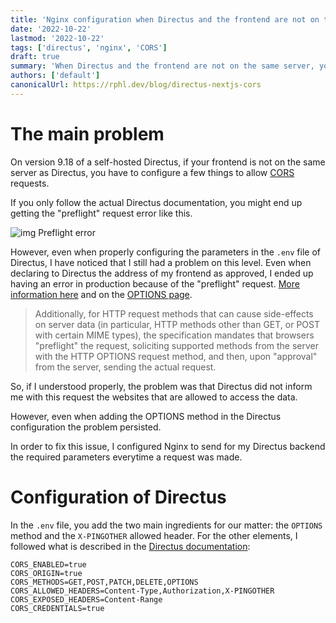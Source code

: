 ```yaml
---
title: 'Nginx configuration when Directus and the frontend are not on the same server.'
date: '2022-10-22'
lastmod: '2022-10-22'
tags: ['directus', 'nginx', 'CORS']
draft: true
summary: 'When Directus and the frontend are not on the same server, you have to take care of the Cross-Orgin (CORS) problem by handling Nginx configuration.'
authors: ['default']
canonicalUrl: https://rphl.dev/blog/directus-nextjs-cors
---
```


# The main problem

On version 9.18 of a self-hosted Directus, if your frontend is not on the same server as Directus,
you have to configure a few things to allow [CORS](https://developer.mozilla.org/en-US/docs/Web/HTTP/CORS)
requests.

If you only follow the actual Directus documentation, you might end up getting the "preflight"
request error like this.

![img Preflight error](/static/images/cors-policy-error-preflight.webp)

However, even when properly configuring the parameters in the `.env` file of Directus,
I have noticed that I still had a problem on this level. Even when declaring to Directus
the address of my frontend as approved, I ended up having an error in production
because of the "preflight" request. [More information here](https://developer.mozilla.org/en-US/docs/Web/HTTP/CORS#functional_overview)
and on the [OPTIONS page](https://developer.mozilla.org/fr/docs/Web/HTTP/Methods/OPTIONS#requ%C3%AAte_de_pr%C3%A9-v%C3%A9rification_cross-origin_cors).

> Additionally, for HTTP request methods that can cause side-effects on server data
> (in particular, HTTP methods other than GET, or POST with certain MIME types),
> the specification mandates that browsers "preflight" the request, soliciting
> supported methods from the server with the HTTP OPTIONS request method, and then,
> upon "approval" from the server, sending the actual request.

So, if I understood properly, the problem was that Directus did not inform me with this request the websites that
are allowed to access the data.

However, even when adding the OPTIONS method in the Directus configuration the problem persisted.

In order to fix this issue, I configured Nginx to send for my Directus backend
the required parameters everytime a request was made.

# Configuration of Directus

In the `.env` file, you add the two main ingredients for our matter: the `OPTIONS` method
and the `X-PINGOTHER` allowed header.
For the other elements, I followed what is described in the
[Directus documentation](https://docs.directus.io/self-hosted/config-options.html#cors):

```
CORS_ENABLED=true
CORS_ORIGIN=true
CORS_METHODS=GET,POST,PATCH,DELETE,OPTIONS
CORS_ALLOWED_HEADERS=Content-Type,Authorization,X-PINGOTHER
CORS_EXPOSED_HEADERS=Content-Range
CORS_CREDENTIALS=true
```
